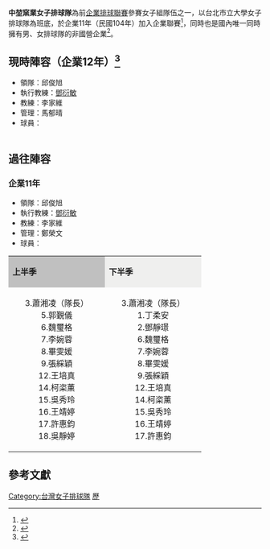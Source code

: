 '''中堃窯業女子排球隊'''為前[[企業排球聯賽|企業排球聯賽]]參賽女子組隊伍之一，以台北市立大學女子排球隊為班底，於企業11年（民國104年）加入企業聯賽<ref>{{Cite web |url=http://sports.ettoday.net/news/499372 |title=專訪／中堃窯業總經理邱俊旭　支持排球從學校基層紮根 |accessdate=2016-05-30 |archive-date=2016-08-20 |archive-url=https://web.archive.org/web/20160820112615/http://sports.ettoday.net/news/499372 |dead-url=no }}</ref>，同時也是國內唯一同時擁有男、女排球隊的非國營企業<ref>{{Cite web |url=http://sports.ettoday.net/news/497351 |title=企排唯一女教頭　鄧衍敏誓率中堃女排闖前段班 |accessdate=2016-05-30 |archive-date=2016-07-02 |archive-url=https://web.archive.org/web/20160702022233/http://sports.ettoday.net/news/497351 |dead-url=no }}</ref>。

==現時陣容（企業12年）<ref>{{Cite web |url=http://www.ctvba.org.tw/download/201604111629.pdf |title=企業十二年女子排球聯賽隊職隊員名單 |access-date=2016-05-30 |archive-url=https://web.archive.org/web/20160814172745/http://www.ctvba.org.tw/download/201604111629.pdf |archive-date=2016-08-14 |dead-url=yes }}</ref>==
*領隊：邱俊旭
*執行教練：[[鄧衍敏|鄧衍敏]]
*教練：李家維
*管理：馬郁晴
*球員：

{|cellpadding="5" cellspacing="5" class="toccolours" style="background:#f8f8f8; font-size:95%; align=left" width="69%" 
|- align="center" style="font-size: 130%;"
|- align="center" bgcolor=#dadada style="font-size:100%;"
!背號
!姓名 
!生日
!身高/體重 
!司職位置
!備註
|-style="background:#ffffff"
|align="center"|1
|align="center"|[[畢雯媛|畢雯媛]] 
|align="center"| 1995/07/25
|align="center"| 180 / 84
|align="center"| 副攻手
|align="center"| 
|-style="background:#ffffff"
|align="center"|3
|align="center"|[[蕭湘凌|蕭湘凌]] 
|align="center"| 1993/01/02
|align="center"| 171 / 64
|align="center"| 主攻手
|align="center"| 隊長
|-style="background:#ffffff"
|align="center"|4
|align="center"|[[羅儀璟|羅儀璟]]
|align="center"| 1997/09/16
|align="center"| 164 / 59
|align="center"| 副攻手
|align="center"| 
|-style="background:#ffffff"
|align="center"|5
|align="center"|[[鄧靜璟|鄧靜璟]] 
|align="center"| 1992/01/01
|align="center"| 174 / 60
|align="center"| 快攻手
|align="center"| 
|-style="background:#ffffff"
|align="center"|6
|align="center"|[[李婉蓉|李婉蓉]]
|align="center"| 1995/06/23
|align="center"| 166 / 66
|align="center"| 舉球員
|align="center"| 
|-style="background:#ffffff"
|align="center"|7
|align="center"|[[魏璽格|魏璽格]] 
|align="center"| 1996/03/22
|align="center"| 173 / 63
|align="center"| 快攻手
|align="center"| 
|-style="background:#ffffff"
|align="center"|8
|align="center"|[[吳靜婷|吳靜婷]] 
|align="center"| 1993/02/14
|align="center"| 169 / 64
|align="center"| 舉球員
|align="center"| 
|-style="background:#ffffff"
|align="center"|9
|align="center"|[[余金鳳|余金鳳]] 
|align="center"| 1996/09/14
|align="center"| 174 / 64
|align="center"| 快攻手
|align="center"| 
|-style="background:#ffffff"
|align="center"|11
|align="center"|[[柯粢薰|柯粢薰]] 
|align="center"| 1996/06/10
|align="center"| 169 / 60
|align="center"| 主攻手
|align="center"| 
|-style="background:#ffffff"
|align="center"|15
|align="center"|[[吳秀玲|吳秀玲]] 
|align="center"| 1993/12/16
|align="center"| 172 / 63
|align="center"| 快攻手
|align="center"| 
|-style="background:#ffffff"
|align="center"|17
|align="center"|[[許惠鈞|許惠鈞]] 
|align="center"| 1994/06/28
|align="center"| 168 / 65
|align="center"| 副攻手
|align="center"|
|-style="background:#ffffff"
|align="center"|18
|align="center"|[[王靖婷|王靖婷]] 
|align="center"| 1994/07/05
|align="center"| 165 / 58
|align="center"|自由球員
|align="center"|
|}


==過往陣容==

===企業11年===

*領隊：邱俊旭
*執行教練：[[鄧衍敏|鄧衍敏]]
*教練：李家維
*管理：鄭榮文
*球員：

{| class="wikitable" style="font-size:95%;"
|- align="center"
| style="width: 11em; background: silver"| '''上半季''' 
| style="width: 11em; background: #EFEFEE"| '''下半季'''
|- valign="top"
|<center> 3.蕭湘凌（隊長）<br/>5.郭覲儀<br/>6.魏璽格<br/>7.李婉蓉<br/>8.畢雯媛<br/>9.張綵穎<br/>12.王培真<br/>14.柯栥薰<br/>15.吳秀玲<br/>16.王靖婷<br/>17.許惠鈞<br/>18.吳靜婷
|<center> 3.蕭湘凌（隊長）<br/>1.丁柔安<br/>2.鄧靜璟<br/>6.魏璽格<br/>7.李婉蓉<br/>8.畢雯媛<br/>9.張綵穎<br/>12.王培真<br/>14.柯栥薰<br/>15.吳秀玲<br/>16.王靖婷<br/>17.許惠鈞
|}

==參考文獻==
{{reflist}}

{{企業排球聯賽}}

[[Category:台灣女子排球隊|Category:台灣女子排球隊]]
[[Category:企業排球聯賽球隊|歷]]